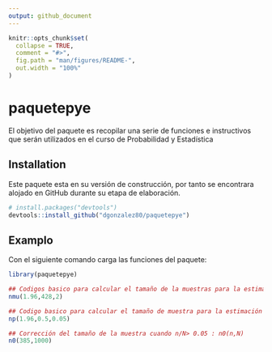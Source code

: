 ```yaml
---
output: github_document
---
```


<!-- README.md is generated from README.Rmd. Please edit that file -->

```r
knitr::opts_chunk$set(
  collapse = TRUE,
  comment = "#>",
  fig.path = "man/figures/README-",
  out.width = "100%"
)
```

# paquetepye

<!-- badges: start -->
<!-- badges: end -->

El objetivo del paquete es recopilar una serie de funciones e instructivos que serán utilizados en el curso de Probabilidad y Estadística 

## Installation
Este paquete esta en su versión de construcción, por tanto se encontrara alojado en GitHub durante su etapa de elaboración.

``` r
# install.packages("devtools")
devtools::install_github("dgonzalez80/paquetepye")
```
## Examplo

Con el siguiente comando carga las funciones del paquete:

```r
library(paquetepye)

## Codigos basico para calcular el tamaño de la muestras para la estimación de la media con una confianza del 95%, una varianza estimada de 428 y un error de muestreo de 2 : (nmu(z,varianza,error))
nmu(1.96,428,2) 

## Codigo basico para calcular el tamaño de muestra para la estimación de una proporción con un nivel de confianza del 95%, p=0.5 y un error de muestreo de 0.05  (nmu(z,p,error))
np(1.96,0.5,0.05)

## Corrección del tamaño de la muestra cuando n/N> 0.05 : n0(n,N)
n0(385,1000)






```
